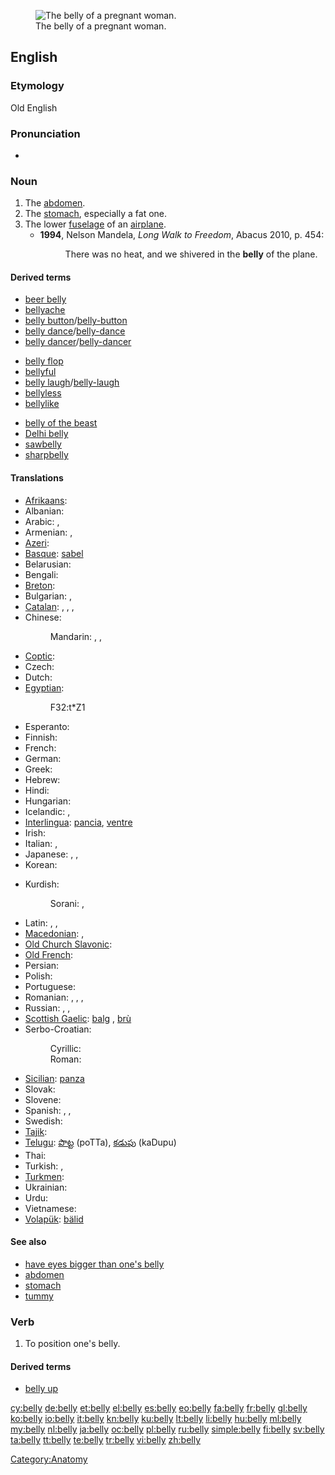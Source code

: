 [[Image:Pregnant belly button.jpg|thumb|right|The belly of a pregnant woman.]]
==English==

===Etymology===
Old English {{term|bælg|bælġ}}

===Pronunciation===
* {{audio|en-us-belly.ogg|Audio (US)}}
*: {{rhymes|ɛli}}

===Noun===
{{en-noun|bell|ies}}

# The [[abdomen]].
# The [[stomach]], especially a fat one.
# The lower [[fuselage]] of an [[airplane]].
#*'''1994''', Nelson Mandela, ''Long Walk to Freedom'', Abacus 2010, p. 454:
#*:There was no heat, and we shivered in the '''belly''' of the plane.

====Derived terms====
{{rel-top3|Terms derived from ''belly''}}
* [[beer belly]]
* [[bellyache]]
* [[belly button]]/[[belly-button]]
* [[belly dance]]/[[belly-dance]]
* [[belly dancer]]/[[belly-dancer]]
{{rel-mid3}}
* [[belly flop]]
* [[bellyful]]
* [[belly laugh]]/[[belly-laugh]]
* [[bellyless]]
* [[bellylike]]
{{rel-mid3}}
* [[belly of the beast]]
* [[Delhi belly]]
* [[sawbelly]]
* [[sharpbelly]]
{{rel-bottom}}

====Translations====
{{trans-top|abdomen}}
* [[Afrikaans]]: {{t-|af|maag|xs=Afrikaans}}
* Albanian: {{t+|sq|bark|xs=Albanian}}
* Arabic: {{t|ar|معدة|f|tr=má3ida|sc=Arab}}, {{t|ar|بطن|m|tr=baTn|sc=Arab}}
* Armenian: {{t-|hy|փոր|tr=p’or}},  {{t-|hy|որովայն|tr=orovayn}}
* [[Azeri]]: {{t|az|göbək}}
* [[Basque]]: [[sabel]]
* Belarusian: {{t|be|жывот|m|tr=žyvót|sc=Cyrl}}
* Bengali: {{t-|bn|পেট|tr=peţ|sc=Beng|xs=Bengali}}
* [[Breton]]: {{t|br|kof|m}}
* Bulgarian: {{t+|bg|корем|m|tr=korém|sc=Cyrl}},  {{t|bg|шкембе|tr=škembe}}
* [[Catalan]]: {{t+|ca|buc|m}}, {{t-|ca|abdomen|m}}, {{t+|ca|panxa|f}}, {{t+|ca|ventre}}
* Chinese:
*: Mandarin: {{t|zh|腹|tr=fù|sc=Hani}}, {{t|zh|腹部|tr=fùbù|sc=Hani}}, {{t-|zh|肚子|tr=dùzi|sc=Hani}}
* [[Coptic]]: {{tø|cop|ϩⲏ|tr=hē|sc=Copt}}
* Czech: {{t-|cs|břicho|n}}
* Dutch: {{t+|nl|buik}}
* [[Egyptian]]: {{tø|egy|ẖt|sc=Egyp}}
*: <hiero>F32:t*Z1</hiero>
* Esperanto: {{t-|eo|ventro|xs=Esperanto}}
* Finnish: {{t+|fi|maha}}
* French: {{t+|fr|ventre|m}}
* German: {{t+|de|Bauch|m}}
* Greek: {{t+|el|κοιλιά|tr=koiliá}}
* Hebrew: {{t+|he|בטן|f|tr=béten|alt=בֶּטֶן|sc=Hebr}}
* Hindi: {{t|hi|पेट|m|tr=pēṭ|sc=Deva}}
* Hungarian: {{t+|hu|has}}
* Icelandic: {{t+|is|magi|m}}, {{qualifier|childish}} {{t|is|malli|m}}
* [[Interlingua]]: [[pancia]], [[ventre]]
* Irish: {{t-|ga|bolg|m|xs=Irish}}
* Italian: {{t+|it|pancia|f}}, {{t+|it|ventre|f}}
* Japanese: {{t|ja|胃|tr=い, i|sc=Jpan}}, {{t|ja|お腹|tr=おなか, o-naka|sc=Jpan}}, {{t|ja|腹|tr=はら, hara|sc=Jpan}}
* Korean: {{t|ko|배|tr=bae|sc=Kore}}
{{trans-mid}}
* Kurdish:
*: Sorani: {{t|ku|زگ|tr=zig|sc=ku-Arab}}, {{t|ku|ورگ|tr=wirg|sc=ku-Arab}}
* Latin: {{t-|la|abdomen}},  {{t-|la|venter}},  {{t-|la|pantex}}
* [[Macedonian]]: {{t-|mk|мев|m|tr=mev}},  {{t-|mk|стомак|m|tr=stómak}}
* [[Old Church Slavonic]]: {{tø|cu|чрѣво|n|tr=črěvo|sc=Cyrs}}
* [[Old French]]: {{tø|fro|ventre|m}}
* Persian: {{t+|fa|شکم|tr=šekam|xs=Persian}}
* Polish: {{t+|pl|brzuch|m}}
* Portuguese: {{t+|pt|barriga|f}}
* Romanian: {{t+|ro|burtă}},  {{t-|ro|abdomen}},  {{t-|ro|pântece}}, {{context|pop}} {{t-|ro|vintre}}
* Russian: {{t+|ru|живот|m|tr=živót}}, {{qualifier|disparaging}} {{t|ru|брюхо|n|tr=brjúxo|sc=Cyrl}}, {{t|ru|пузо|n|tr=púzo|sc=Cyrl}}
* [[Scottish Gaelic]]: [[balg]] {{m}}, [[brù]] {{f}}
* Serbo-Croatian:
*: Cyrillic: {{t|sh|трбух|m|sc=Cyrl|xs=Serbo-Croatian}}
*: Roman: {{t|sh|trbuh|m|xs=Serbo-Croatian}}
* [[Sicilian]]: [[panza]] {{f}}
* Slovak: {{t|sk|brucho|n}}
* Slovene: {{t+|sl|trebuh|m}}
* Spanish: {{t+|es|barriga}}, {{t+|es|panza}}, {{t+|es|vientre}}
* Swedish: {{t+|sv|mage}}
* [[Tajik]]: {{t-|tg|шикам|tr=šikam|sc=Cyrl|xs=Tajik}}
* [[Telugu]]: [[పొట్ట]] (poTTa), [[కడుపు]] (kaDupu)
* Thai: {{t|th|ท้อง|tr=tóng|sc=Thai}}
* Turkish: {{t|tr|göbek}}, {{t|tr|karın}}
* [[Turkmen]]: {{t|tk|garyn}}
* Ukrainian: {{t|uk|живіт|m|tr=žyvít|sc=Cyrl}}
* Urdu: {{t|ur|پیٹ|m|tr=pēṭ|sc=ur-Arab}}
* Vietnamese: {{t|vi|bụng}}
* [[Volapük]]: [[bälid]]
{{trans-bottom}}

====See also====
* [[have eyes bigger than one's belly]]
* [[abdomen]]
* [[stomach]]
* [[tummy]]

===Verb===
{{en-verb|bellies|bellying|bellied}}

# To position one's belly.

====Derived terms====
* [[belly up]]

[[Category:Anatomy]]

[[cy:belly]]
[[de:belly]]
[[et:belly]]
[[el:belly]]
[[es:belly]]
[[eo:belly]]
[[fa:belly]]
[[fr:belly]]
[[gl:belly]]
[[ko:belly]]
[[io:belly]]
[[it:belly]]
[[kn:belly]]
[[ku:belly]]
[[lt:belly]]
[[li:belly]]
[[hu:belly]]
[[ml:belly]]
[[my:belly]]
[[nl:belly]]
[[ja:belly]]
[[oc:belly]]
[[pl:belly]]
[[ru:belly]]
[[simple:belly]]
[[fi:belly]]
[[sv:belly]]
[[ta:belly]]
[[tt:belly]]
[[te:belly]]
[[tr:belly]]
[[vi:belly]]
[[zh:belly]]